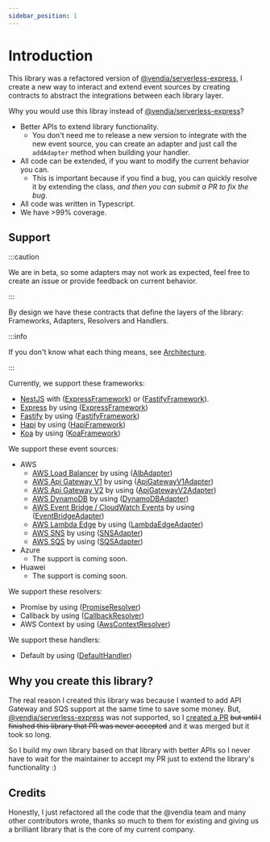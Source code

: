 ```yaml
---
sidebar_position: 1
---
```


# Introduction

This library was a refactored version of [@vendia/serverless-express](https://github.com/vendia/serverless-express), I
create a new way to interact and extend event sources by creating contracts to abstract the integrations between each
library layer.

Why you would use this libray instead of [@vendia/serverless-express](https://github.com/vendia/serverless-express)?

- Better APIs to extend library functionality.
  - You don't need me to release a new version to integrate with the new event source, you can create an adapter and
    just call the `addAdapter` method when building your handler.
- All code can be extended, if you want to modify the current behavior you can.
  - This is important because if you find a bug, you can quickly resolve it by extending the class, _and then you can
    submit a PR to fix the bug_.
- All code was written in Typescript.
- We have >99% coverage.

## Support

:::caution

We are in beta, so some adapters may not work as expected, feel free to create an issue or provide feedback on current behavior.

:::

By design we have these contracts that define the layers of the library: Frameworks, Adapters, Resolvers and Handlers.

:::info

If you don't know what each thing means, see [Architecture](./architecture).

:::

Currently, we support these frameworks:

- [NestJS](https://nestjs.com/) with ([ExpressFramework](src/frameworks/express/express.framework.ts)) or ([FastifyFramework](src/frameworks/fastify/fastify.framework.ts)).
- [Express](https://expressjs.com/) by using ([ExpressFramework](src/frameworks/express/express.framework.ts))
- [Fastify](https://www.fastify.io/) by using ([FastifyFramework](src/frameworks/fastify/fastify.framework.ts))
- [Hapi](https://hapi.dev/) by using ([HapiFramework](src/frameworks/hapi/hapi.framework.ts))
- [Koa](https://koajs.com/) by using ([KoaFramework](src/frameworks/koa/koa.framework.ts))

We support these event sources:

- AWS
  - [AWS Load Balancer](https://docs.aws.amazon.com/lambda/latest/dg/services-alb.html) by
    using ([AlbAdapter](./src/adapters/aws/alb.adapter.ts))
  - [AWS Api Gateway V1](https://docs.aws.amazon.com/apigateway/latest/developerguide/http-api-develop-integrations-lambda.html)
    by using ([ApiGatewayV1Adapter](./src/adapters/aws/api-gateway-v1.adapter.ts))
  - [AWS Api Gateway V2](https://docs.aws.amazon.com/apigateway/latest/developerguide/http-api-develop-integrations-lambda.html)
    by using ([ApiGatewayV2Adapter](./src/adapters/aws/api-gateway-v2.adapter.ts))
  - [AWS DynamoDB](https://docs.aws.amazon.com/lambda/latest/dg/with-ddb.html) by
    using ([DynamoDBAdapter](./src/adapters/aws/dynamodb.adapter.ts))
  - [AWS Event Bridge / CloudWatch Events](https://docs.aws.amazon.com/lambda/latest/dg/services-cloudwatchevents.html)
    by using ([EventBridgeAdapter](./src/adapters/aws/event-bridge.adapter.ts))
  - [AWS Lambda Edge](https://docs.aws.amazon.com/lambda/latest/dg/lambda-edge.html) by
    using ([LambdaEdgeAdapter](./src/adapters/aws/lambda-edge.adapter.ts))
  - [AWS SNS](https://docs.aws.amazon.com/pt_br/lambda/latest/dg/with-sns.html) by
    using ([SNSAdapter](./src/adapters/aws/sns.adapter.ts))
  - [AWS SQS](https://docs.aws.amazon.com/pt_br/lambda/latest/dg/with-sqs.html) by
    using ([SQSAdapter](./src/adapters/aws/sqs.adapter.ts))
- Azure
  - The support is coming soon.
- Huawei
  - The support is coming soon.

We support these resolvers:

- Promise by using ([PromiseResolver](src/resolvers/promise/promise.resolver.ts))
- Callback by using ([CallbackResolver](src/resolvers/callback/callback.resolver.ts))
- AWS Context by using ([AwsContextResolver](src/resolvers/aws-context/aws-context.resolver.ts))

We support these handlers:

- Default by using ([DefaultHandler](src/handlers/default/default.handler.ts))

## Why you create this library?

The real reason I created this library was because I wanted to add API Gateway and SQS support at the same time to save
some money. But, [@vendia/serverless-express](https://github.com/vendia/serverless-express) was not supported, so
I [created a PR](https://github.com/vendia/serverless-express/pull/483) ~~but until I finished this library that PR was never accepted~~ and it was merged but it took so long.

So I build my own library based on that library with better APIs so I never have to wait for the maintainer to accept my
PR just to extend the library's functionality :)

## Credits

Honestly, I just refactored all the code that the @vendia team and many other contributors wrote, thanks so much to them
for existing and giving us a brilliant library that is the core of my current company.

